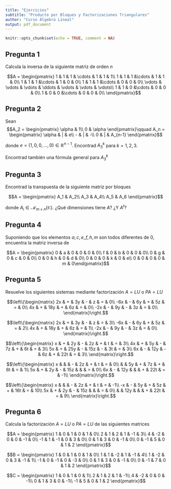 ---
title: "Ejercicios"
subtitle: "Producto por Bloques y Factorizaciones Triangulares"
author: "Curso Álgebra Lineal"
output: pdf_document
---

```{r setup, include=FALSE}
knitr::opts_chunk$set(echo = TRUE, comment = NA)
```

## Pregunta 1

Calcula la inversa de la siguiente matriz de orden $n$

$$A = \begin{pmatrix}
1 & 1 & 1 & \cdots & 1 & 1 & 1\\
1 & 1 & 1 &\cdots & 1 & 1 & 0\\
1 & 1 & 1 &\cdots & 1 & 0 & 0\\
1 & 1 & 1 &\cdots & 0 & 0 & 0\\
\vdots & \vdots & \vdots & \ddots & \vdots & \vdots & \vdots\\
1 & 1 & 0 &\cdots & 0 & 0 & 0\\
1 & 0 & 0 &\cdots & 0 & 0 & 0\\
\end{pmatrix}$$

## Pregunta 2

Sean $$A_2 = \begin{pmatrix}
\alpha & 1\\
0 & \alpha
\end{pmatrix}\qquad A_n = \begin{pmatrix}
\alpha & | & e\\
- & | & -\\
0 & | & A_{n-1}
\end{pmatrix}$$

donde $e = (1,0,0,\dots,0)\in\mathbb{R}^{n-1}$. Encontrad $A_{3}^k$ para $k = 1,2,3$.

Encontrad también una fórmula general para $A_{3}^k$

## Pregunta 3

Encontrad la transpuesta de la siguiente matriz por bloques

$$A = \begin{pmatrix}
A_1 & A_2\\
A_3 & A_4\\
A_5 & A_6
\end{pmatrix}$$

donde $A_i\in\mathcal{M}_{m\times n}(\mathbb{K})$. ¿Qué dimensiones tiene $A$? ¿Y $A^t$?

## Pregunta 4

Suponiendo que los elementos $a,c,e,f,h,m$ son todos diferentes de 0, encuentra la matriz inversa de 

$$A = \begin{pmatrix}
0 & a & 0 & 0 & 0 & 0\\
f & 0 & b & 0 & 0 & 0\\
0 & g & 0 & c & 0 & 0\\
0 & 0 & h & 0 & d & 0\\
0 & 0 & 0 & k & 0 & e\\
0 & 0 & 0 & 0 & m & 0\end{pmatrix}$$

## Pregunta 5

Resuelve los siguientes sistemas mediante factorización $A = LU$ o $PA = LU$

$$\left\{\begin{matrix}
2x & + & 3y & - & z & = & 0\\
-6x & - & 6y & + & 5z & = & 0\\
4x & + & 18y & + & 6z & = & 0\\
-2x & - & 9y & - & 3z & = & 0\\
\end{matrix}\right.$$

$$\left\{\begin{matrix}
2x & + & 3y & - & z & = & 3\\
-6x & - & 6y & + & 5z & = & 2\\
4x & + & 18y & + & 6z & = & 1\\
-2x & - & 9y & - & 3z & = & 0\\
\end{matrix}\right.$$

$$\left\{\begin{matrix}
x & + & 2y & - & 2z & + & t & = & 3\\
4x & + & 5y & - & 7z & + & 6t & = & 3\\
5x & + & 25y & - & 15z & - & 3t & = & 3\\
6x & - & 12y & - & 6z & + & 22t & = & 3\\
\end{matrix}\right.$$

$$\left\{\begin{matrix}
x &  &  & - & 2z & + & t & = & 0\\
 &  & 5y & + & 7z & + & 6t & = & 1\\
5x & + & 2y & - & 15z &  & & = & 0\\
6x & - & 12y &  &  & + & 22t & = & -1\\
\end{matrix}\right.$$

$$\left\{\begin{matrix}
x &  &  & - & 2z & + & t & = & -1\\
-x & - & 5y & + & 5z & + & 16t & = & 10\\
5x & + & 2y & - & 15z &  & & = & 0\\
 &  & 12y &  &  & + & 22t & = & 9\\
\end{matrix}\right.$$

## Pregunta 6

Calcula la factorización $A = LU$ o $PA = LU$ de las siguientes matrices

$$A = \begin{pmatrix}
1 & 0 & 1 & 0 & 1 & 0\\
2 & 1 & 2 & 1 & -1 & 3\\
4 & -2 & 0 & 0 & -1 & 0\\
-1 & 1 & -1 & 0 & 3 & 0\\
0 & 1 & 3 & 0 & -1 & 0\\
0 & -1 & 5 & 0 & 1 & 2
\end{pmatrix}$$

$$B = \begin{pmatrix}
1 & 0 & 1 & 0 & 1 & 0\\
1 & 1 & -2 & 1 & -1 & 4\\
1 & -2 & 0 & 3 & -1 & 1\\
-1 & 0 & -1 & 0 & -3 & 0\\
0 & 1 & 3 & 0 & -1 & 0\\
0 & -1 & 7 & 0 & 1 & 2
\end{pmatrix}$$

$$C = \begin{pmatrix}
1 & 0 & 1 & 0 & 1\\
2 & 1 & 2 & 1 & -1\\
4 & -2 & 0 & 0 & -1\\
0 & 1 & 3 & 0 & -1\\
-1 & 5 & 0 & 1 & 2
\end{pmatrix}$$


